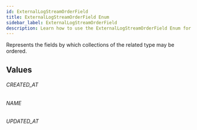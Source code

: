 ```yaml
---
id: ExternalLogStreamOrderField
title: ExternalLogStreamOrderField Enum
sidebar_label: ExternalLogStreamOrderField
description: Learn how to use the ExternalLogStreamOrderField Enum for Builder's API.
---
```


Represents the fields by which collections of the related type may be ordered.

## Values

###### CREATED_AT

###### NAME

###### UPDATED_AT

